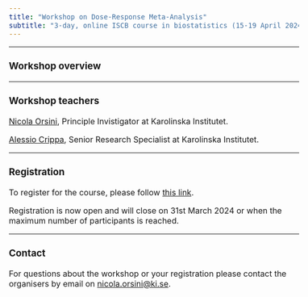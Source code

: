 ```yaml
---
title: "Workshop on Dose-Response Meta-Analysis"
subtitle: "3-day, online ISCB course in biostatistics (15-19 April 2024)"
---
```


<style type="text/css">
  body{
  font-size: 12pt;
}
</style>

---

### Workshop overview


---

### Workshop teachers

[Nicola Orsini](https://www.med.uio.no/imb/english/people/aca/jonmic/index.html){target="_blank"}, Principle Invistigator at Karolinska Institutet.

[Alessio Crippa](https://www.lshtm.ac.uk/aboutus/people/keogh.ruth){target="_blank"}, Senior Research Specialist at Karolinska Institutet.

---

### Registration

To register for the course, please follow [this link](https://docs.google.com/forms/d/e/1FAIpQLSfWKh4smUjfiyGhBvFbgPrNt-a3G0fd3fGCmTlOAIbU90YBEw/viewform){target="_blank"}.

Registration is now open and will close on 31st March 2024 or when the maximum number of participants is reached.


---

### Contact

For questions about the workshop or your registration please contact the organisers by email on [nicola.orsini@ki.se](nicola.orsini@ki.se).


</br>
